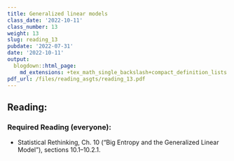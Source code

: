 ```yaml
---
title: Generalized linear models
class_date: '2022-10-11'
class_number: 13
weight: 13
slug: reading_13
pubdate: '2022-07-31'
date: '2022-10-11'
output:
  blogdown::html_page:
    md_extensions: +tex_math_single_backslash+compact_definition_lists
pdf_url: /files/reading_asgts/reading_13.pdf
---
```

## Reading:

### Required Reading (everyone):

* Statistical Rethinking, Ch. 10 ("Big Entropy and the Generalized Linear Model"), sections 10.1--10.2.1.

